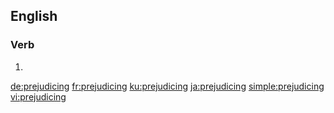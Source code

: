 
==English==

===Verb===
{{head|en|present participle}}

# {{present participle of|prejudice|lang=en|nocat=1}}

[[de:prejudicing]]
[[fr:prejudicing]]
[[ku:prejudicing]]
[[ja:prejudicing]]
[[simple:prejudicing]]
[[vi:prejudicing]]